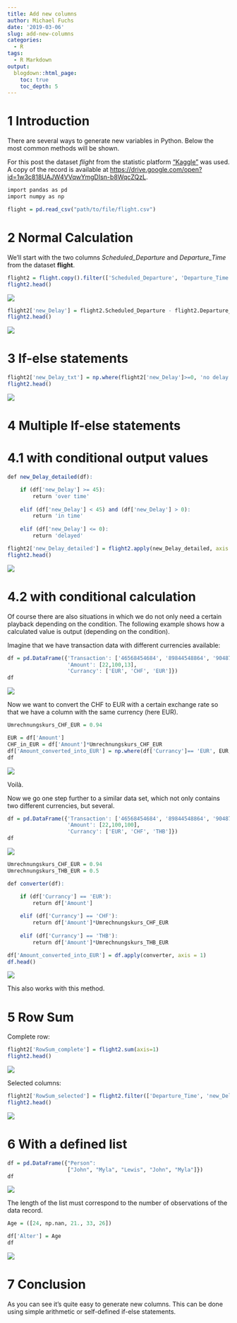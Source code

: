 ```yaml
---
title: Add new columns
author: Michael Fuchs
date: '2019-03-06'
slug: add-new-columns
categories:
  - R
tags:
  - R Markdown
output:
  blogdown::html_page:
    toc: true
    toc_depth: 5
---
```



# 1 Introduction

There are several ways to generate new variables in Python. Below the most common methods will be shown.


For this post the dataset *flight* from the statistic platform ["Kaggle"](https://www.kaggle.com) was used. A copy of the record is available at <https://drive.google.com/open?id=1w3c818UAJW4VVqwYmgDIsn-b8WqcZQzL>.



```r
import pandas as pd
import numpy as np
```

```r
flight = pd.read_csv("path/to/file/flight.csv")
```



# 2 Normal Calculation

We'll start with the two columns *Scheduled_Departure* and *Departure_Time* from the dataset **flight**.


```r
flight2 = flight.copy().filter(['Scheduled_Departure', 'Departure_Time'])
flight2.head()
```

![](/post/2019-03-06-add-new-columns_files/p2p1.png)



```r
flight2['new_Delay'] = flight2.Scheduled_Departure - flight2.Departure_Time
flight2.head()
```

![](/post/2019-03-06-add-new-columns_files/p2p2.png)


# 3 If-else statements 

```r
flight2['new_Delay_txt'] = np.where(flight2['new_Delay']>=0, 'no delay', 'delayed')
flight2.head()
```

![](/post/2019-03-06-add-new-columns_files/p2p3.png)



# 4 Multiple If-else statements 

# 4.1 with conditional output values

```r
def new_Delay_detailed(df):

    if (df['new_Delay'] >= 45):
        return 'over time'
    
    elif (df['new_Delay'] < 45) and (df['new_Delay'] > 0):
        return 'in time'
              
    elif (df['new_Delay'] <= 0):
        return 'delayed'

flight2['new_Delay_detailed'] = flight2.apply(new_Delay_detailed, axis = 1)
flight2.head()
```

![](/post/2019-03-06-add-new-columns_files/p2p4.png)



# 4.2 with conditional calculation

Of course there are also situations in which we do not only need a certain playback depending on the condition.
The following example shows how a calculated value is output (depending on the condition).

Imagine that we have transaction data with different currencies available:

```r
df = pd.DataFrame({'Transaction': ['46568454684', '89844548864', '90487651685'],
                   'Amount': [22,100,13],
                   'Currancy': ['EUR', 'CHF', 'EUR']})
df
```

![](/post/2019-03-06-add-new-columns_files/p2z1.png)

Now we want to convert the CHF to EUR with a certain exchange rate so that we have a column with the same currency (here EUR).


```r
Umrechnungskurs_CHF_EUR = 0.94
```

```r
EUR = df['Amount']
CHF_in_EUR = df['Amount']*Umrechnungskurs_CHF_EUR
df['Amount_converted_into_EUR'] = np.where(df['Currancy']== 'EUR', EUR, CHF_in_EUR)
df
```

![](/post/2019-03-06-add-new-columns_files/p2z2.png)

Voilà.

Now we go one step further to a similar data set, which not only contains two different currencies, but several.

```r
df = pd.DataFrame({'Transaction': ['46568454684', '89844548864', '90487651685'],
                   'Amount': [22,100,100],
                   'Currancy': ['EUR', 'CHF', 'THB']})
df
```

![](/post/2019-03-06-add-new-columns_files/p2z3.png)

```r
Umrechnungskurs_CHF_EUR = 0.94
Umrechnungskurs_THB_EUR = 0.5
```

```r
def converter(df):

    if (df['Currancy'] == 'EUR'):
        return df['Amount']
    
    elif (df['Currancy'] == 'CHF'):
        return df['Amount']*Umrechnungskurs_CHF_EUR
              
    elif (df['Currancy'] == 'THB'):
        return df['Amount']*Umrechnungskurs_THB_EUR
```


```r
df['Amount_converted_into_EUR'] = df.apply(converter, axis = 1)
df.head()
```

![](/post/2019-03-06-add-new-columns_files/p2z4.png)

This also works with this method.



# 5 Row Sum

Complete row:
```r
flight2['RowSum_complete'] = flight2.sum(axis=1)
flight2.head()
```

![](/post/2019-03-06-add-new-columns_files/p2p5.png)


Selected columns:
```r
flight2['RowSum_selected'] = flight2.filter(['Departure_Time', 'new_Delay']).sum(axis=1)
flight2.head()
```

![](/post/2019-03-06-add-new-columns_files/p2p6.png)

# 6 With a defined list


```r
df = pd.DataFrame({"Person":
                   ["John", "Myla", "Lewis", "John", "Myla"]})
df
```

![](/post/2019-03-06-add-new-columns_files/p2p7.png)


The length of the list must correspond to the number of observations of the data record.
```r
Age = ([24, np.nan, 21., 33, 26])
```


```r
df['Alter'] = Age
df
```

![](/post/2019-03-06-add-new-columns_files/p2p8.png)



# 7 Conclusion

As you can see it's quite easy to generate new columns. 
This can be done using simple arithmetic or self-defined if-else statements.


